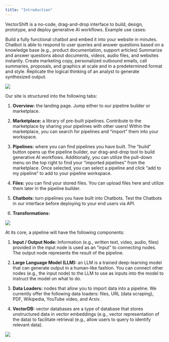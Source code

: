 ```yaml
---
title: "Introduction"
---
```


VectorShift is a no-code, drag-and-drop interface to build, design, prototype, and deploy generative AI workflows. Example use cases: 

<Card title="Chatbots" icon="robot" icontype="duotone">
  Build a fully functional chatbot and embed it into your website in minutes. Chatbot is able to respond to user queries and answer questions based on a knowledge base (e.g., product documentation, support articles)
</Card>
<Card title="Document Search" icon="magnifying-glass" icontype="duotone">
  Summarize and answer questions about documents, videos, audio files, and websites instantly.
</Card>
<Card title="Content Creation" icon="font-case" icontype="duotone">
  Create marketing copy, personalized outbound emails, call summaries, proposals, and graphics at scale and in a predetermined format and style.
</Card>
<Card title="Analyst" icon="chart-scatter" icontype="duotone">
  Replicate the logical thinking of an analyst to generate synthesized output.
</Card>

![](/images/vectorshift/Screenshot%202023-08-01%20at%205.33.21%20PM.png)

Our site is structured into the following tabs:

1. **Overview:** the landing page. Jump either to our pipeline builder or marketplace.

2. **Marketplace:** a library of pre-built pipelines. Contribute to the marketplace by sharing your pipelines with other users! Within the marketplace, you can search for pipelines and “import” them into your workspace.

3. **Pipelines:** where you can find pipelines you have built. The “build” button opens up the pipeline builder, our drag-and-drop tool to build generative AI workflows. Additionally, you can utilize the pull-down menu on the top right to find your “imported pipelines” from the marketplace. Once selected, you can select a pipeline and click “add to my pipeline” to add to your pipeline workspace.

4. **Files:** you can find your stored files. You can upload files here and utilize them later in the pipeline builder.

5. **Chatbots:** turn pipelines you have built into Chatbots. Test the Chatbots in our interface before deploying to your end users via API.

6. **Transformations:**

![](/images/1.webp)

At its core, a pipeline will have the following components: 

1. **Input / Output Node:** Information (e.g., written text, video, audio, files) provided in the input node is used as an “input” to connecting nodes. The output node represents the result of the pipeline.

2. **Large Language Model (LLM):** an LLM is a trained deep-learning model that can generate output in a human-like fashion. You can connect other nodes (e.g., the input node) to the LLM to use as inputs into the model to instruct the model on what to do.

3. **Data Loaders:** nodes that allow you to import data into a pipeline. We currently offer the following data loaders: files, URL (data scraping), PDF, Wikipedia, YouTube video, and Arxiv.

4. **VectorDB:** vector databases are a type of database that stores unstructured data in vector embeddings (e.g., vector representation of the data) to facilitate retrieval (e.g., allow users to query to identify relevant data).

![](https://lh5.googleusercontent.com/yZko53DgGUQmfuPexRK1mICwrmvrVidreXSOOYc-7IYYm3wTVNs--pF79waxEos0esNjVPnjRElxp6LbyRC3TYuIO59B-Yj2x1NSGU_p7KIV_FIM5ZxCDa3fVShe1xp2xM_QKNVhaAmC4VhRgN2N6bA)